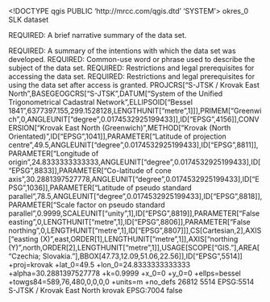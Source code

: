 <!DOCTYPE qgis PUBLIC 'http://mrcc.com/qgis.dtd' 'SYSTEM'>
<qgis version="3.32.3-Lima">
  <identifier>okres_0</identifier>
  <parentidentifier></parentidentifier>
  <language>SLK</language>
  <type>dataset</type>
  <title>Názvy katastrálnych území</title>
  <abstract>REQUIRED: A brief narrative summary of the data set.

REQUIRED: A summary of the intentions with which the data set was developed.</abstract>
  <keywords vocabulary="gmd:topicCategory">
    <keyword>REQUIRED: Common-use word or phrase used to describe the subject of the data set.</keyword>
  </keywords>
  <links>
    <link type="Local Area Network" format="" name="Personal GeoDatabase Feature Class" description="" mimeType="" url="file://\\GKUBA198\D$\VGI\Hranice_new\11102012\hranice_oktober.mdb" size=""/>
  </links>
  <dates/>
  <fees></fees>
  <constraints type="Условия доступа">REQUIRED: Restrictions and legal prerequisites for accessing the data set.</constraints>
  <rights>REQUIRED: Restrictions and legal prerequisites for using the data set after access is granted.</rights>
  <encoding></encoding>
  <crs>
    <spatialrefsys nativeFormat="Wkt">
      <wkt>PROJCRS["S-JTSK / Krovak East North",BASEGEOGCRS["S-JTSK",DATUM["System of the Unified Trigonometrical Cadastral Network",ELLIPSOID["Bessel 1841",6377397.155,299.1528128,LENGTHUNIT["metre",1]]],PRIMEM["Greenwich",0,ANGLEUNIT["degree",0.0174532925199433]],ID["EPSG",4156]],CONVERSION["Krovak East North (Greenwich)",METHOD["Krovak (North Orientated)",ID["EPSG",1041]],PARAMETER["Latitude of projection centre",49.5,ANGLEUNIT["degree",0.0174532925199433],ID["EPSG",8811]],PARAMETER["Longitude of origin",24.8333333333333,ANGLEUNIT["degree",0.0174532925199433],ID["EPSG",8833]],PARAMETER["Co-latitude of cone axis",30.2881397527778,ANGLEUNIT["degree",0.0174532925199433],ID["EPSG",1036]],PARAMETER["Latitude of pseudo standard parallel",78.5,ANGLEUNIT["degree",0.0174532925199433],ID["EPSG",8818]],PARAMETER["Scale factor on pseudo standard parallel",0.9999,SCALEUNIT["unity",1],ID["EPSG",8819]],PARAMETER["False easting",0,LENGTHUNIT["metre",1],ID["EPSG",8806]],PARAMETER["False northing",0,LENGTHUNIT["metre",1],ID["EPSG",8807]]],CS[Cartesian,2],AXIS["easting (X)",east,ORDER[1],LENGTHUNIT["metre",1]],AXIS["northing (Y)",north,ORDER[2],LENGTHUNIT["metre",1]],USAGE[SCOPE["GIS."],AREA["Czechia; Slovakia."],BBOX[47.73,12.09,51.06,22.56]],ID["EPSG",5514]]</wkt>
      <proj4>+proj=krovak +lat_0=49.5 +lon_0=24.8333333333333 +alpha=30.2881397527778 +k=0.9999 +x_0=0 +y_0=0 +ellps=bessel +towgs84=589,76,480,0,0,0,0 +units=m +no_defs</proj4>
      <srsid>26812</srsid>
      <srid>5514</srid>
      <authid>EPSG:5514</authid>
      <description>S-JTSK / Krovak East North</description>
      <projectionacronym>krovak</projectionacronym>
      <ellipsoidacronym>EPSG:7004</ellipsoidacronym>
      <geographicflag>false</geographicflag>
    </spatialrefsys>
  </crs>
  <extent>
    <spatial miny="-1336717.60306199989281595" minx="-588986.28067999996710569" maxx="-168541.60085700001218356" crs="EPSG:5514" minz="0" maxy="-1139860.3432430000975728" dimensions="2" maxz="0"/>
  </extent>
</qgis>
